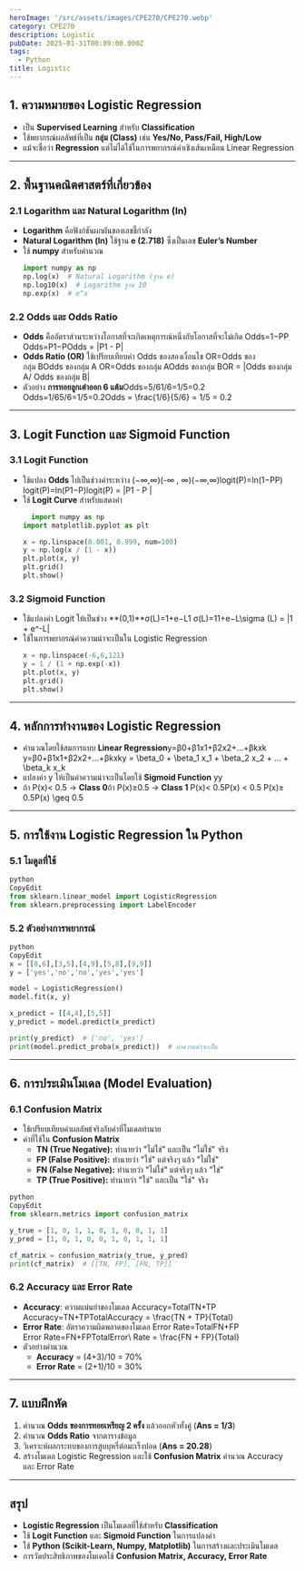 ```yaml
---
heroImage: '/src/assets/images/CPE270/CPE270.webp'
category: CPE270
description: Logistic
pubDate: 2025-01-31T00:09:00.000Z
tags:
  - Python
title: Logistic
---
```


## **1. ความหมายของ Logistic Regression**

- เป็น **Supervised Learning** สำหรับ **Classification**
- ใช้พยากรณ์ผลลัพธ์ที่เป็น **กลุ่ม (Class)** เช่น **Yes/No, Pass/Fail, High/Low**
- แม้จะชื่อว่า **Regression** แต่ไม่ได้ใช้ในการพยากรณ์ค่าเชิงเส้นเหมือน Linear Regression

---

## **2. พื้นฐานคณิตศาสตร์ที่เกี่ยวข้อง**

### **2.1 Logarithm และ Natural Logarithm (ln)**

- **Logarithm** คือฟังก์ชันผกผันของเลขชี้กำลัง
- **Natural Logarithm (ln)** ใช้ฐาน **e (2.718)** ซึ่งเป็นเลข **Euler’s Number**
- ใช้ **numpy** สำหรับคำนวณ
  ```python
  import numpy as np
  np.log(x)  # Natural Logarithm (ฐาน e)
  np.log10(x)  # Logarithm ฐาน 10
  np.exp(x)  # e^x
  ```

### **2.2 Odds และ Odds Ratio**

- **Odds** คืออัตราส่วนระหว่างโอกาสที่จะเกิดเหตุการณ์หนึ่งกับโอกาสที่จะไม่เกิด
  Odds=1−PP
      Odds=P1−POdds = |P1 - P|
- **Odds Ratio (OR)** ใช้เปรียบเทียบค่า Odds ของสองเงื่อนไข
  OR=Odds ของกลุ่ม BOdds ของกลุ่ม A
      OR=Odds ของกลุ่ม AOdds ของกลุ่ม BOR = |Odds ของกลุ่ม A/ Odds ของกลุ่ม B|
- ตัวอย่าง **การทอยลูกเต๋าออก 6 แต้ม**Odds=5/61/6=1/5=0.2
  Odds=1/65/6=1/5=0.2Odds = \frac{1/6}{5/6} = 1/5 = 0.2

---

## **3. Logit Function และ Sigmoid Function**

### **3.1 Logit Function**

- ใช้แปลง **Odds** ไปเป็นช่วงค่าระหว่าง (−∞,∞)(-∞ , ∞)(−∞,∞)logit(P)=ln(1−PP)
  logit(P)=ln⁡(P1−P)logit(P) = |P1 - P |
- ใช้ **Logit Curve** สำหรับแสดงค่า
  ```python
  	import numpy as np
  import matplotlib.pyplot as plt

  x = np.linspace(0.001, 0.999, num=100)
  y = np.log(x / (1 - x))
  plt.plot(x, y)
  plt.grid()
  plt.show()
  ```

### **3.2 Sigmoid Function**

- ใช้แปลงค่า Logit ให้เป็นช่วง **(0,1)**σ(L)=1+e−L1
  σ(L)=11+e−L\sigma (L) = |1 + e^-L|
- ใช้ในการพยากรณ์ค่าความน่าจะเป็นใน Logistic Regression
  ```python
  x = np.linspace(-6,6,121)
  y = 1 / (1 + np.exp(-x))
  plt.plot(x, y)
  plt.grid()
  plt.show()
  ```

---

## **4. หลักการทำงานของ Logistic Regression**

- คำนวณโดยใช้สมการแบบ **Linear Regression**y=β0+β1x1+β2x2+...+βkxk
  y=β0+β1x1+β2x2+...+βkxky = \beta_0 + \beta_1 x_1 + \beta_2 x_2 + ... + \beta_k x_k
- แปลงค่า y ให้เป็นค่าความน่าจะเป็นโดยใช้ **Sigmoid Function**
  yy
- ถ้า P(x)< 0.5 → **Class 0**ถ้า P(x)≥0.5 → **Class 1**
  P(x)< 0.5P(x) < 0.5
  P(x)≥ 0.5P(x) \geq 0.5

---

## **5. การใช้งาน Logistic Regression ใน Python**

### **5.1 โมดูลที่ใช้**

```python
python
CopyEdit
from sklearn.linear_model import LogisticRegression
from sklearn.preprocessing import LabelEncoder

```

### **5.2 ตัวอย่างการพยากรณ์**

```python
python
CopyEdit
x = [[8,6],[3,5],[4,9],[5,8],[9,9]]
y = ['yes','no','no','yes','yes']

model = LogisticRegression()
model.fit(x, y)

x_predict = [[4,4],[5,5]]
y_predict = model.predict(x_predict)

print(y_predict)  # ['no', 'yes']
print(model.predict_proba(x_predict))  # ค่าความน่าจะเป็น

```

---

## **6. การประเมินโมเดล (Model Evaluation)**

### **6.1 Confusion Matrix**

- ใช้เปรียบเทียบค่าผลลัพธ์จริงกับค่าที่โมเดลทำนาย
- ค่าที่ใช้ใน **Confusion Matrix**
  - **TN (True Negative):** ทำนายว่า "ไม่ใช่" และเป็น "ไม่ใช่" จริง
  - **FP (False Positive):** ทำนายว่า "ใช่" แต่จริงๆ แล้ว "ไม่ใช่"
  - **FN (False Negative):** ทำนายว่า "ไม่ใช่" แต่จริงๆ แล้ว "ใช่"
  - **TP (True Positive):** ทำนายว่า "ใช่" และเป็น "ใช่" จริง

```python
python
CopyEdit
from sklearn.metrics import confusion_matrix

y_true = [1, 0, 1, 1, 0, 1, 0, 0, 1, 1]
y_pred = [1, 0, 1, 0, 0, 1, 0, 1, 1, 1]

cf_matrix = confusion_matrix(y_true, y_pred)
print(cf_matrix)  # [[TN, FP], [FN, TP]]

```

### **6.2 Accuracy และ Error Rate**

- **Accuracy**: ความแม่นยำของโมเดล
  Accuracy=TotalTN+TP
      Accuracy=TN+TPTotalAccuracy = \frac{TN + TP}{Total}
- **Error Rate**: อัตราความผิดพลาดของโมเดล
  Error Rate=TotalFN+FP
      Error Rate=FN+FPTotalError\ Rate = \frac{FN + FP}{Total}
- ตัวอย่างคำนวณ
  - **Accuracy** = (4+3)/10 = 70%
  - **Error Rate** = (2+1)/10 = 30%

---

## **7. แบบฝึกหัด**

1. คำนวณ **Odds ของการทอยเหรียญ 2 ครั้ง** แล้วออกหัวทั้งคู่ (**Ans = 1/3**)
2. คำนวณ **Odds Ratio** จากตารางข้อมูล
3. วิเคราะห์ผลกระทบของการสูบบุหรี่ต่อมะเร็งปอด (**Ans = 20.28**)
4. สร้างโมเดล Logistic Regression และใช้ **Confusion Matrix** คำนวณ Accuracy และ Error Rate

---

## **สรุป**

- **Logistic Regression** เป็นโมเดลที่ใช้สำหรับ **Classification**
- ใช้ **Logit Function** และ **Sigmoid Function** ในการแปลงค่า
- ใช้ **Python (Scikit-Learn, Numpy, Matplotlib)** ในการสร้างและประเมินโมเดล
- การวัดประสิทธิภาพของโมเดลใช้ **Confusion Matrix, Accuracy, Error Rate**

